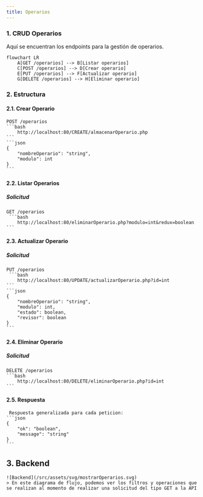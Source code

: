 ```yaml
---
title: Operarios
---
```


### 1. CRUD Operarios

Aquí se encuentran los endpoints para la gestión de operarios.

```mermaid
flowchart LR
    A[GET /operarios] --> B[Listar operarios]
    C[POST /operarios] --> D[Crear operario]
    E[PUT /operarios] --> F[Actualizar operario]
    G[DELETE /operarios] --> H[Eliminar operario]
```

### 2. Estructura
#### 2.1. Crear Operario
    POST /operarios
    ```bash
        http://localhost:80/CREATE/almacenarOperario.php
    ```
    ```json
    {
        "nombreOperario": "string",
        "modulo": int
    }
    ```
    
#### 2.2. Listar Operarios
##### Solicitud
    GET /operarios
     ```bash
        http://localhost:80/eliminarOperario.php?modulo=int&redux=boolean
    ```

#### 2.3. Actualizar Operario
##### Solicitud
    PUT /operarios
     ```bash
        http://localhost:80/UPDATE/actualizarOperario.php?id=int
    ```
    ```json
    {
        "nombreOperario": "string",
        "modulo": int,
        "estado": boolean,
        "revisor": boolean
    }
    ```

#### 2.4. Eliminar Operario
##### Solicitud
    DELETE /operarios
    ```bash
        http://localhost:80/DELETE/eliminarOperario.php?id=int
    ```

#### 2.5. Respuesta
     Respuesta generalizada para cada peticion: 
    ```json
    {
        "ok": "boolean",
        "message": "string"
    }
    ```
## 3. Backend

    ![Backend](/src/assets/svg/mostrarOperarios.svg)
    > En este diagrama de flujo, podemos ver los filtros y operaciones que se realizan al momento de realizar una solicitud del tipo GET a la API
